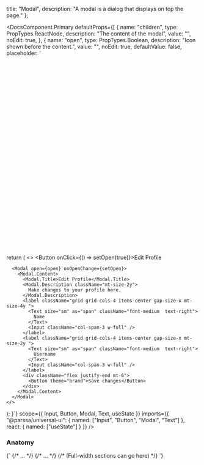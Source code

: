 

  title: "Modal",
  description: "A modal is a dialog that displays on top the page."
};

<DocsComponent.Primary
  defaultProps={[
    {
      name: "children",
      type: PropTypes.ReactNode,
      description: "The content of the modal",
      value: "",
      noEdit: true,
    },
    {
      name: "open",
      type: PropTypes.Boolean,
      description: "Icon shown before the content.",
      value: "",
      noEdit: true,
      defaultValue: false,
      placeholder: '<svg viewBox="0 0 15 15" fill="none" xmlns="http://www.w3.org/2000/svg">'
    },
    {
      name: "onOpenChange",
      type: PropTypes.Function,
      description: "Icon shown before the content.",
      value: "",
      noEdit: true,
      placeholder: '<svg viewBox="0 0 15 15" fill="none" xmlns="http://www.w3.org/2000/svg">'
    }
  ]}
  initialCode={`
() => {
  const [open, setOpen] = useState(false);

  return (
    <>
      <Button onClick={() => setOpen(true)}>Edit Profile</Button>

      <Modal open={open} onOpenChange={setOpen}>
        <Modal.Content>
          <Modal.Title>Edit Profile</Modal.Title>
          <Modal.Description className="mt-size-2y">
            Make changes to your profile here.
          </Modal.Description>
          <label className="grid grid-cols-4 items-center gap-size-x mt-size-4y ">
            <Text size="sm" as="span" className="font-medium  text-right">
              Name
            </Text>
            <Input className="col-span-3 w-full" />
          </label>
          <label className="grid grid-cols-4 items-center gap-size-x mt-size-2y ">
            <Text size="sm" as="span" className="font-medium  text-right">
              Username
            </Text>
            <Input className="col-span-3 w-full" />
          </label>
          <div className="flex justify-end mt-6">
            <Button theme="brand">Save changes</Button>
          </div>
        </Modal.Content>
      </Modal>
    </>
  );
}`}
  scope={{
    Input,
    Button,
    Modal,
    Text,
    useState
  }}
  imports={{
    "@parssa/universal-ui": {
      named: ["Input", "Button", "Modal", "Text"]
    },
    react: {
      named: ["useState"]
    }
  }}
/>

### Anatomy

<CodeBlock className="mt-size-2y">
  {`<Modal open={open} onOpenChange={onOpenChange}>
  <Modal.Content>
    <Modal.Title>{/* ... */}</Modal.Title>
    <Modal.Description>{/* ... */}</Modal.Description>
  </Modal.Content>
  {/* (Full-width sections can go here) */}
</Modal>`}
</CodeBlock>


